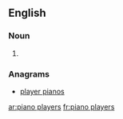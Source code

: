 ==English==

===Noun===
{{head|en|noun plural form}}

# {{plural of|piano player|lang=en}}

===Anagrams===
* [[player pianos#English|player pianos]]

[[ar:piano players]]
[[fr:piano players]]